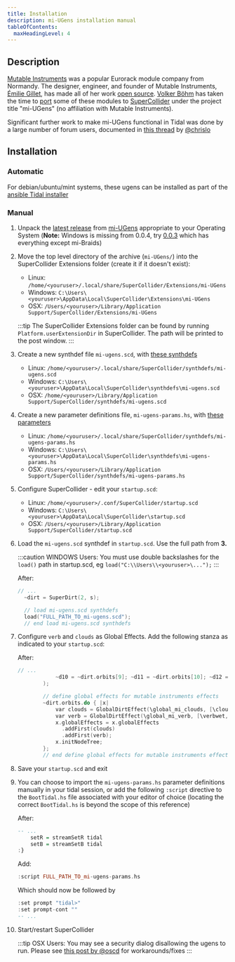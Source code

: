 ```yaml
---
title: Installation
description: mi-UGens installation manual
tableOfContents:
  maxHeadingLevel: 4
---
```



## Description

[Mutable Instruments](https://mutable-instruments.net/) was a popular Eurorack module company from Normandy. The designer, engineer, and founder of Mutable Instruments, [Émilie Gillet](https://github.com/pichenettes), has made all of her work [open source](https://github.com/pichenettes/eurorack). [Volker Böhm](https://vboehm.net/) has taken the time to [port](https://github.com/v7b1/mi-UGens) some of these modules to [SuperCollider](https://supercollider.github.io/) under the project title "mi-UGens" (no affiliation with Mutable Instruments).

Significant further work to make mi-UGens functional in Tidal was done by a large number of forum users, documented in [this thread](https://club.tidalcycles.org/t/mutable-instruments-ugens/2730) by [@chrislo](https://club.tidalcycles.org/u/chrislo/summary)

## Installation

### Automatic

For debian/ubuntu/mint systems, these ugens can be installed as part of the [ansible Tidal installer](https://github.com/cleary/ansible-tidalcycles#ugens-mutable-instruments)

### Manual

<Steps>

1. Unpack the [latest release](https://github.com/v7b1/mi-UGens/releases/latest/) from [mi-UGens](https://github.com/v7b1/mi-UGens) appropriate to your Operating System (**Note:** Windows is missing from 0.0.4, try [0.0.3](https://github.com/v7b1/mi-UGens/releases/tag/v0.0.3) which has everything except mi-Braids)

2. Move the top level directory of the archive (`mi-UGens/`) into the SuperCollider Extensions folder (create it if it doesn't exist):

    - Linux: `/home/<youruser>/.local/share/SuperCollider/Extensions/mi-UGens`
    - Windows: `C:\Users\<youruser>\AppData\Local\SuperCollider\Extensions\mi-UGens`
    - OSX: `/Users/<youruser>/Library/Application Support/SuperCollider/Extensions/mi-UGens`

    :::tip
    The SuperCollider Extensions folder can be found by running `Platform.userExtensionDir` in SuperCollider. The path will be printed to the post window.
    :::

3. Create a new synthdef file `mi-ugens.scd`, with [these synthdefs](https://raw.githubusercontent.com/cleary/ansible-tidalcycles-synth-mi-ugens/master/files/mutable-instruments-synthdefs.scd)

    - Linux:   `/home/<youruser>/.local/share/SuperCollider/synthdefs/mi-ugens.scd`
    - Windows: `C:\Users\<youruser>\AppData\Local\SuperCollider\synthdefs\mi-ugens.scd`
    - OSX:     `/home/<youruser>/Library/Application Support/SuperCollider/synthdefs/mi-ugens.scd`


4. Create a new parameter definitions file, `mi-ugens-params.hs`, with [these parameters](https://raw.githubusercontent.com/cleary/ansible-tidalcycles-synth-mi-ugens/master/files/mutable-instruments-ugens_parameters.hs)

    - Linux:   `/home/<youruser>/.local/share/SuperCollider/synthdefs/mi-ugens-params.hs`
    - Windows: `C:\Users\<youruser>\AppData\Local\SuperCollider\synthdefs\mi-ugens-params.hs`
    - OSX:     `/Users/<youruser>/Library/Application Support/SuperCollider/synthdefs/mi-ugens-params.hs`

5. Configure SuperCollider - edit your `startup.scd`:

    - Linux:   `/home/<youruser>/.conf/SuperCollider/startup.scd`
    - Windows: `C:\Users\<youruser>\AppData\Local\SuperCollider\startup.scd`
    - OSX:     `/Users/<youruser>/Library/Application Support/SuperCollider/startup.scd`

6. Load the `mi-ugens.scd` synthdef in `startup.scd`. Use the full path from **3.**

    :::caution
    WINDOWS Users: You must use double backslashes for the `load()` path in startup.scd, eg `load("C:\\Users\\<youruser>\...");`
    :::

    After:
    ```c
    // ...
      ~dirt = SuperDirt(2, s);
    ```
    ```c
      // load mi-ugens.scd synthdefs
      load("FULL_PATH_TO_mi-ugens.scd");
      // end load mi-ugens.scd synthdefs
    ```

7. Configure `verb` and `clouds` as Global Effects. Add the following stanza as indicated to your `startup.scd`:

    After:
    ```c
    // ...
                ~d10 = ~dirt.orbits[9]; ~d11 = ~dirt.orbits[10]; ~d12 = ~dirt.orbits[11];
            );
    ```
    ```c          
            // define global effects for mutable instruments effects
            ~dirt.orbits.do { |x|
                var clouds = GlobalDirtEffect(\global_mi_clouds, [\cloudspitch, \cloudspos, \cloudssize, \cloudsdens, \cloudstex, \cloudswet, \cloudsgain, \cloudsspread, \cloudsrvb, \cloudsfb, \cloudsfreeze, \cloudsmode, \cloudslofi]);
                var verb = GlobalDirtEffect(\global_mi_verb, [\verbwet, \verbtime, \verbdamp, \verbhp, \verbfreeze, \verbdiff, \verbgain]);
                x.globalEffects = x.globalEffects
                  .addFirst(clouds)
                  .addFirst(verb); 
                x.initNodeTree;    
            };                     
            // end define global effects for mutable instruments effects
    ```

8. Save your `startup.scd` and exit

9. You can choose to import the `mi-ugens-params.hs` parameter definitions manually in your tidal session, or add the following `:script` directive to the `BootTidal.hs` file associated with your editor of choice (locating the correct `BootTidal.hs` is beyond the scope of this reference)

    After:
    ```haskell
    -- ...
        setR = streamSetR tidal
        setB = streamSetB tidal    
    :}
    ```
    Add:
    ```haskell 
    :script FULL_PATH_TO_mi-ugens-params.hs
    ```
    Which should now be followed by
    ```haskell
    :set prompt "tidal>"
    :set prompt-cont ""
    -- ...
    ```

10. Start/restart SuperCollider

    :::tip
    OSX Users: You may see a security dialog disallowing the ugens to run. Please see [this post by @oscd](https://club.tidalcycles.org/t/mutable-instruments-ugens/2730/106) for workarounds/fixes
    :::

</Steps>
